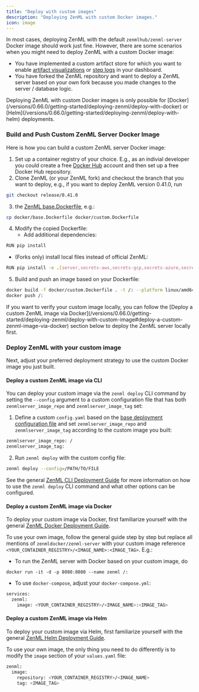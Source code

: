```yaml
---
title: "Deploy with custom images"
description: "Deploying ZenML with custom Docker images."
icon: image
---
```


In most cases, deploying ZenML with the default `zenmlhub/zenml-server` Docker image should work just fine. However, there are some scenarios when you might need to deploy ZenML with a custom Docker image:

* You have implemented a custom artifact store for which you want to enable [artifact visualizations](https://github.com/zenml-io/zenml/blob/release/0.66.0/docs/book/usage/resource-data-management/handle-data-artifacts/visualize-artifacts.md) or [step logs](/usage/project-setup/setting-up-a-project-repository/best-practices#logging) in your dashboard.
* You have forked the ZenML repository and want to deploy a ZenML server based on your own fork because you made changes to the server / database logic.

<Note>
  Deploying ZenML with custom Docker images is only possible for [Docker](/versions/0.66.0/getting-started/deploying-zenml/deploy-with-docker) or [Helm](/versions/0.66.0/getting-started/deploying-zenml/deploy-with-helm) deployments.
</Note>

### Build and Push Custom ZenML Server Docker Image

Here is how you can build a custom ZenML server Docker image:

1. Set up a container registry of your choice. E.g., as an indivial developer you could create a free [Docker Hub](https://hub.docker.com/) account and then set up a free Docker Hub repository.
2. Clone ZenML (or your ZenML fork) and checkout the branch that you want to deploy, e.g., if you want to deploy ZenML version 0.41.0, run

```Bash
git checkout release/0.41.0
```
3.  the [ZenML base.Dockerfile](https://github.com/zenml-io/zenml/blob/main/docker/base.Dockerfile), e.g.:

```Bash
cp docker/base.Dockerfile docker/custom.Dockerfile
```
4. Modify the copied Dockerfile:
   * Add additional dependencies:

```Bash
RUN pip install
```
   * (Forks only) install local files instead of official ZenML:

```Bash
RUN pip install -e .[server,secrets-aws,secrets-gcp,secrets-azure,secrets-hashicorp,s3fs,gcsfs,adlfs,connectors-aws,connectors-gcp,connectors-azure]
```
5. Build and push an image based on your Dockerfile:

```Bash
docker build -f docker/custom.Dockerfile . -t /: --platform linux/amd64
docker push /:
```

<Info>
  If you want to verify your custom image locally, you can follow the [Deploy a custom ZenML image via Docker](/versions/0.66.0/getting-started/deploying-zenml/deploy-with-custom-image#deploy-a-custom-zenml-image-via-docker) section below to deploy the ZenML server locally first.
</Info>

### Deploy ZenML with your custom image

Next, adjust your preferred deployment strategy to use the custom Docker image you just built.

#### Deploy a custom ZenML image via CLI

You can deploy your custom image via the `zenml deploy` CLI command by setting the `--config` argument to a custom configuration file that has both `zenmlserver_image_repo` and `zenmlserver_image_tag` set:

1. Define a custom `config.yaml` based on the [base deployment configuration file](/versions/0.66.0/getting-started/deploying-zenml/deploy-with-zenml-cli#base-configuration-file) and set `zenmlserver_image_repo` and `zenmlserver_image_tag` according to the custom image you built:

```Bash
zenmlserver_image_repo: /
zenmlserver_image_tag:
```
2. Run `zenml deploy` with the custom config file:

```Bash
zenml deploy --config=/PATH/TO/FILE
```

See the general [ZenML CLI Deployment Guide](/versions/0.66.0/getting-started/deploying-zenml/deploy-with-zenml-cli) for more information on how to use the `zenml deploy` CLI command and what other options can be configured.

#### Deploy a custom ZenML image via Docker

To deploy your custom image via Docker, first familiarize yourself with the general [ZenML Docker Deployment Guide](/versions/0.66.0/getting-started/deploying-zenml/deploy-with-docker).

To use your own image, follow the general guide step by step but replace all mentions of `zenmldocker/zenml-server` with your custom image reference `<YOUR_CONTAINER_REGISTRY>/<IMAGE_NAME>:<IMAGE_TAG>`. E.g.:

* To run the ZenML server with Docker based on your custom image, do

```shell
docker run -it -d -p 8080:8080 --name zenml /:
```

* To use `docker-compose`, adjust your `docker-compose.yml`:

```Bash
services:
  zenml:
    image: <YOUR_CONTAINER_REGISTRY>/<IMAGE_NAME>:<IMAGE_TAG>
```

#### Deploy a custom ZenML image via Helm

To deploy your custom image via Helm, first familiarize yourself with the general [ZenML Helm Deployment Guide](/versions/0.66.0/getting-started/deploying-zenml/deploy-with-helm).

To use your own image, the only thing you need to do differently is to modify the `image` section of your `values.yaml` file:

```Bash
zenml:
  image:
    repository: <YOUR_CONTAINER_REGISTRY>/<IMAGE_NAME>
    tag: <IMAGE_TAG>
```
